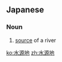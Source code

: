 ==Japanese==
{{ja-kanjitab|すい|げん|ち|yomi=o}}

===Noun===
{{ja-noun|すいげんち}}

# [[source]] of a river

[[ko:水源地]]
[[zh:水源地]]